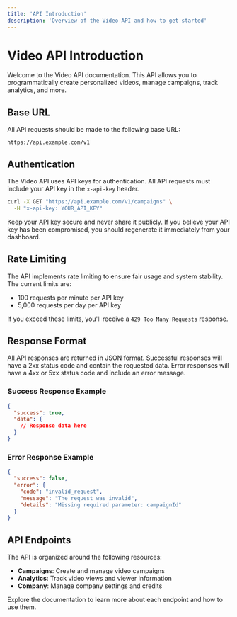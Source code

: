 ```yaml
---
title: 'API Introduction'
description: 'Overview of the Video API and how to get started'
---
```


# Video API Introduction

Welcome to the Video API documentation. This API allows you to programmatically create personalized videos, manage campaigns, track analytics, and more.

## Base URL

All API requests should be made to the following base URL:

```
https://api.example.com/v1
```

## Authentication

The Video API uses API keys for authentication. All API requests must include your API key in the `x-api-key` header.

```bash
curl -X GET "https://api.example.com/v1/campaigns" \
  -H "x-api-key: YOUR_API_KEY"
```

<Note>
  Keep your API key secure and never share it publicly. If you believe your API key has been compromised, you should regenerate it immediately from your dashboard.
</Note>

## Rate Limiting

The API implements rate limiting to ensure fair usage and system stability. The current limits are:

- 100 requests per minute per API key
- 5,000 requests per day per API key

If you exceed these limits, you'll receive a `429 Too Many Requests` response.

## Response Format

All API responses are returned in JSON format. Successful responses will have a 2xx status code and contain the requested data. Error responses will have a 4xx or 5xx status code and include an error message.

### Success Response Example

```json
{
  "success": true,
  "data": {
    // Response data here
  }
}
```

### Error Response Example

```json
{
  "success": false,
  "error": {
    "code": "invalid_request",
    "message": "The request was invalid",
    "details": "Missing required parameter: campaignId"
  }
}
```

## API Endpoints

The API is organized around the following resources:

- **Campaigns**: Create and manage video campaigns
- **Analytics**: Track video views and viewer information
- **Company**: Manage company settings and credits

Explore the documentation to learn more about each endpoint and how to use them.

